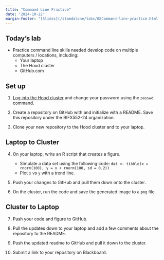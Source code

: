 ```yaml
---
title: "Command Line Practice"
date: "2024-10-22"
margin-footer: "[Slides](/standalone/labs/08Command-line-practice.html), [Assignment](/standalone/hw/L08Command-line-practice.html)"
---
```


<!-- 
GitHub Classroom:
  - no assignment on GitHub Classroom for this one.
-->

## Today's lab
  
- Practice command line skills needed develop code on multiple computers / locations, including:
  - Your laptop
  - The Hood cluster
  - GitHub.com

## Set up

1.  [Log into the Hood cluster](https://bifx552-24.github.io/CourseInfo/cluster.html) and change your password using the `passwd` command.

2.  Create a repository on GitHub with and initialize with a README. Save this repository under the BIFX552-24 organization.

3.  Clone your new repository to the Hood cluster and to your laptop.

:::{.content-visible when-profile="slides"}
## Laptop to Cluster
:::

4.  On your laptop, write an R script that creates a figure.
    - Simulate a data set using the following code: `dat <- tibble(x = rnorm(100), y = x + rnorm(100, sd = 0.2))`
    - Plot `x` vs `y` with a trend line.

5.  Push your changes to GitHub and pull them down onto the cluster.

6.  On the cluster, run the code and save the generated image to a `png` file.

:::{.content-visible when-profile="slides"}
## Cluster to Laptop
:::

7.  Push your code and figure to GitHub.

8.  Pull the updates down to your laptop and add a few comments about the repository to the README.

9.  Push the updated readme to GitHub and pull it down to the cluster.

10. Submit a link to your repository on Blackboard.

